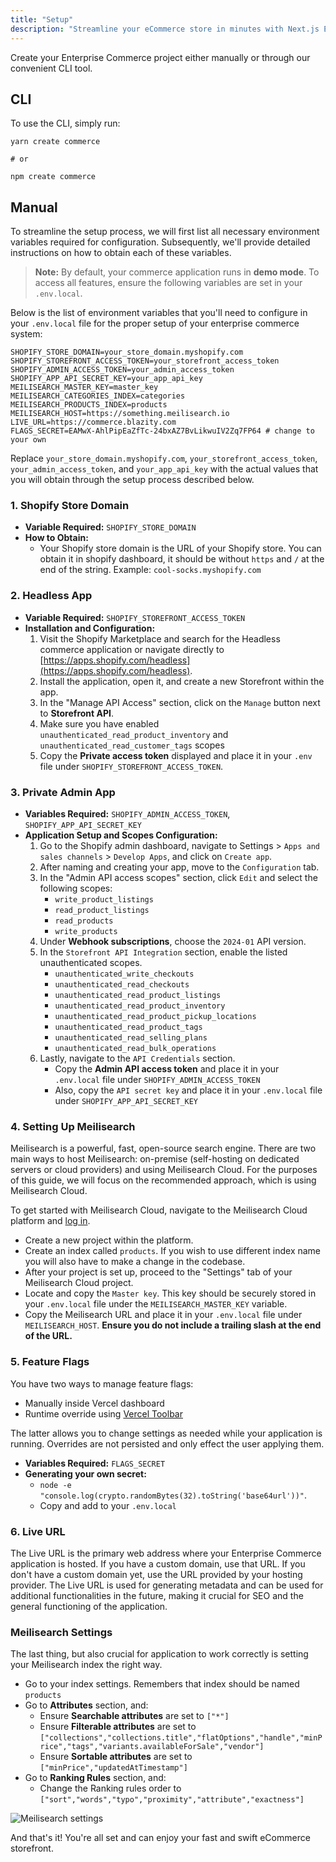 ```yaml
---
title: "Setup"
description: "Streamline your eCommerce store in minutes with Next.js Enterprise Commerce"
---
```


Create your Enterprise Commerce project either manually or through our convenient CLI tool.

## CLI

To use the CLI, simply run:

```shell
yarn create commerce

# or

npm create commerce
```

## Manual

To streamline the setup process, we will first list all necessary environment variables required for configuration. Subsequently, we'll provide detailed instructions on how to obtain each of these variables.

> **Note:** By default, your commerce application runs in **demo mode**. To access all features, ensure the following variables are set in your `.env.local`.

Below is the list of environment variables that you'll need to configure in your `.env.local` file for the proper setup of your enterprise commerce system:

```plaintext
SHOPIFY_STORE_DOMAIN=your_store_domain.myshopify.com
SHOPIFY_STOREFRONT_ACCESS_TOKEN=your_storefront_access_token
SHOPIFY_ADMIN_ACCESS_TOKEN=your_admin_access_token
SHOPIFY_APP_API_SECRET_KEY=your_app_api_key
MEILISEARCH_MASTER_KEY=master_key
MEILISEARCH_CATEGORIES_INDEX=categories
MEILISEARCH_PRODUCTS_INDEX=products
MEILISEARCH_HOST=https://something.meilisearch.io
LIVE_URL=https://commerce.blazity.com
FLAGS_SECRET=EAMwX-AhlPipEaZfTc-24bxAZ7BvLikwuIV2Zq7FP64 # change to your own
```


Replace `your_store_domain.myshopify.com`, `your_storefront_access_token`, `your_admin_access_token`, and `your_app_api_key` with the actual values that you will obtain through the setup process described below.

### 1. Shopify Store Domain

- **Variable Required:** `SHOPIFY_STORE_DOMAIN`
- **How to Obtain:**
  - Your Shopify store domain is the URL of your Shopify store. You can obtain it in shopify dashboard, it should be without `https` and `/` at the end of the string. Example: `cool-socks.myshopify.com`

### 2. Headless App

- **Variable Required:** `SHOPIFY_STOREFRONT_ACCESS_TOKEN`
- **Installation and Configuration:**
  1. Visit the Shopify Marketplace and search for the Headless commerce application or navigate directly to [https://apps.shopify.com/headless](https://apps.shopify.com/headless).
  2. Install the application, open it, and create a new Storefront within the app.
  3. In the "Manage API Access" section, click on the `Manage` button next to **Storefront API**.
  4. Make sure you have enabled `unauthenticated_read_product_inventory` and `unauthenticated_read_customer_tags` scopes
  5. Copy the **Private access token** displayed and place it in your `.env` file under `SHOPIFY_STOREFRONT_ACCESS_TOKEN`.

### 3. Private Admin App

- **Variables Required:** `SHOPIFY_ADMIN_ACCESS_TOKEN`, `SHOPIFY_APP_API_SECRET_KEY`
- **Application Setup and Scopes Configuration:**
  1. Go to the Shopify admin dashboard, navigate to Settings > `Apps and sales channels` > `Develop Apps`, and click on `Create app`.
  2. After naming and creating your app, move to the `Configuration` tab.
  3. In the "Admin API access scopes" section, click `Edit` and select the following scopes:
     - `write_product_listings`
     - `read_product_listings`
     - `read_products`
     - `write_products`
  4. Under **Webhook subscriptions**, choose the `2024-01` API version.
  5. In the `Storefront API Integration` section, enable the listed unauthenticated scopes.
     - `unauthenticated_write_checkouts`
     - `unauthenticated_read_checkouts`
     - `unauthenticated_read_product_listings`
     - `unauthenticated_read_product_inventory`
     - `unauthenticated_read_product_pickup_locations`
     - `unauthenticated_read_product_tags`
     - `unauthenticated_read_selling_plans`
     - `unauthenticated_read_bulk_operations`
  6. Lastly, navigate to the `API Credentials` section.
     - Copy the **Admin API access token** and place it in your `.env.local` file under `SHOPIFY_ADMIN_ACCESS_TOKEN`
     - Also, copy the `API secret key` and place it in your `.env.local` file under `SHOPIFY_APP_API_SECRET_KEY`

### 4. Setting Up Meilisearch

Meilisearch is a powerful, fast, open-source search engine. There are two main ways to host Meilisearch: on-premise (self-hosting on dedicated servers or cloud providers) and using Meilisearch Cloud. For the purposes of this guide, we will focus on the recommended approach, which is using Meilisearch Cloud.

To get started with Meilisearch Cloud, navigate to the Meilisearch Cloud platform and [log in](https://cloud.meilisearch.com/).

- Create a new project within the platform.
- Create an index called `products`. If you wish to use different index name you will also have to make a change in the codebase.
- After your project is set up, proceed to the "Settings" tab of your Meilisearch Cloud project.
- Locate and copy the `Master key`. This key should be securely stored in your `.env.local` file under the `MEILISEARCH_MASTER_KEY` variable.
- Copy the Meilisearch URL and place it in your `.env.local` file under `MEILISEARCH_HOST`. **Ensure you do not include a trailing slash at the end of the URL.**

### 5. Feature Flags

You have two ways to manage feature flags:

- Manually inside Vercel dashboard
- Runtime override using [Vercel Toolbar](https://vercel.com/docs/workflow-collaboration/vercel-toolbar) 

The latter allows you to change settings as needed while your application is running. Overrides are not persisted and only effect the user applying them.

- **Variables Required:** `FLAGS_SECRET`
- **Generating your own secret:**
    - `node -e "console.log(crypto.randomBytes(32).toString('base64url'))"`.
    - Copy and add to your `.env.local`

### 6. Live URL

The Live URL is the primary web address where your Enterprise Commerce application is hosted. If you have a custom domain, use that URL. If you don't have a custom domain yet, use the URL provided by your hosting provider. The Live URL is used for generating metadata and can be used for additional functionalities in the future, making it crucial for SEO and the general functioning of the application.

### Meilisearch Settings

The last thing, but also crucial for application to work correctly is setting your Meilisearch index the right way.

- Go to your index settings. Remembers that index should be named `products`
- Go to **Attributes** section, and:
  - Ensure **Searchable attributes** are set to `["*"]`
  - Ensure **Filterable attributes** are set to `["collections","collections.title","flatOptions","handle","minPrice","tags","variants.availableForSale","vendor"]`
  - Ensure **Sortable attributes** are set to `["minPrice","updatedAtTimestamp"]`
- Go to **Ranking Rules** section, and:
  - Change the Ranking rules order to `["sort","words","typo","proximity","attribute","exactness"]`

<Frame>
  <img className="block" src="/images/meilisearch-settings.png" alt="Meilisearch settings" />
</Frame>

And that's it! You're all set and can enjoy your fast and swift eCommerce storefront.
